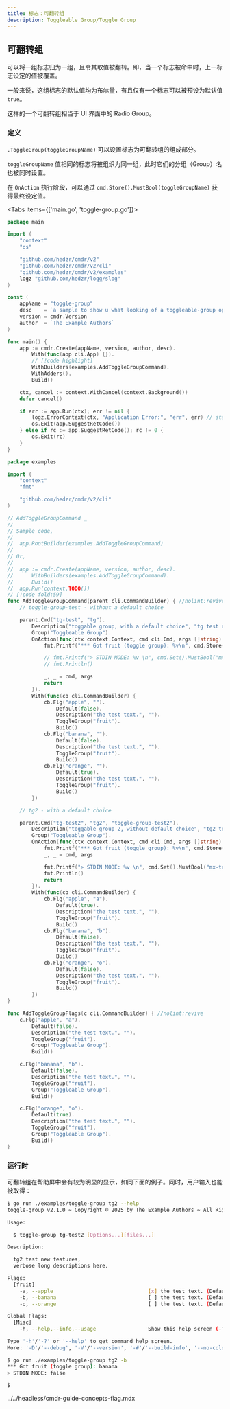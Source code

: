 ```yaml
---
title: 标志：可翻转组
description: Toggleable Group/Toggle Group
---
```


## 可翻转组

可以将一组标志归为一组，且令其取值被翻转。即，当一个标志被命中时，上一标志设定的值被覆盖。

一般来说，这组标志的默认值均为布尔量，有且仅有一个标志可以被预设为默认值 `true`。

这样的一个可翻转组相当于 UI 界面中的 Radio Group。

### 定义

`.ToggleGroup(toggleGroupName)` 可以设置标志为可翻转组的组成部分。

`toggleGroupName` 值相同的标志将被组织为同一组，此时它们的分组（Group）名也被同时设置。

在 `OnAction` 执行阶段，可以通过 `cmd.Store().MustBool(toggleGroupName)` 获得最终设定值。

<Tabs items={['main.go', 'toggle-group.go']}>

<Tab key="main.go">

```go title=main.go
package main

import (
	"context"
	"os"

	"github.com/hedzr/cmdr/v2"
	"github.com/hedzr/cmdr/v2/cli"
	"github.com/hedzr/cmdr/v2/examples"
	logz "github.com/hedzr/logg/slog"
)

const (
	appName = "toggle-group"
	desc    = `a sample to show u what looking of a toggleable-group option in the help screen.`
	version = cmdr.Version
	author  = `The Example Authors`
)

func main() {
	app := cmdr.Create(appName, version, author, desc).
		With(func(app cli.App) {}).
		// [!code highlight]
		WithBuilders(examples.AddToggleGroupCommand).
		WithAdders().
		Build()

	ctx, cancel := context.WithCancel(context.Background())
	defer cancel()

	if err := app.Run(ctx); err != nil {
		logz.ErrorContext(ctx, "Application Error:", "err", err) // stacktrace if in debug mode/build
		os.Exit(app.SuggestRetCode())
	} else if rc := app.SuggestRetCode(); rc != 0 {
		os.Exit(rc)
	}
}
```

</Tab>

<Tab key="toggle-group.go">

```go title=toggle-group.go
package examples

import (
	"context"
	"fmt"

	"github.com/hedzr/cmdr/v2/cli"
)

// AddToggleGroupCommand _
//
// Sample code,
//
//	app.RootBuilder(examples.AddToggleGroupCommand)
//
// Or,
//
//	app := cmdr.Create(appName, version, author, desc).
//		WithBuilders(examples.AddToggleGroupCommand).
//		Build()
//	app.Run(context.TODO())
// [!code fold:59]
func AddToggleGroupCommand(parent cli.CommandBuilder) { //nolint:revive
	// toggle-group-test - without a default choice

	parent.Cmd("tg-test", "tg").
		Description("toggable group, with a default choice", "tg test new features,\nverbose long descriptions here.").
		Group("Toggleable Group").
		OnAction(func(ctx context.Context, cmd cli.Cmd, args []string) (err error) {
			fmt.Printf("*** Got fruit (toggle group): %v\n", cmd.Store().MustString("fruit"))

			// fmt.Printf("> STDIN MODE: %v \n", cmd.Set().MustBool("mx-test.stdin"))
			// fmt.Println()

			_, _ = cmd, args
			return
		}).
		With(func(cb cli.CommandBuilder) {
			cb.Flg("apple", "").
				Default(false).
				Description("the test text.", "").
				ToggleGroup("fruit").
				Build()
			cb.Flg("banana", "").
				Default(false).
				Description("the test text.", "").
				ToggleGroup("fruit").
				Build()
			cb.Flg("orange", "").
				Default(true).
				Description("the test text.", "").
				ToggleGroup("fruit").
				Build()
		})

	// tg2 - with a default choice

	parent.Cmd("tg-test2", "tg2", "toggle-group-test2").
		Description("toggable group 2, without default choice", "tg2 test new features,\nverbose long descriptions here.").
		Group("Toggleable Group").
		OnAction(func(ctx context.Context, cmd cli.Cmd, args []string) (err error) {
			fmt.Printf("*** Got fruit (toggle group): %v\n", cmd.Store().MustString("fruit"))
			_, _ = cmd, args

			fmt.Printf("> STDIN MODE: %v \n", cmd.Set().MustBool("mx-test.stdin"))
			fmt.Println()
			return
		}).
		With(func(cb cli.CommandBuilder) {
			cb.Flg("apple", "a").
				Default(true).
				Description("the test text.", "").
				ToggleGroup("fruit").
				Build()
			cb.Flg("banana", "b").
				Default(false).
				Description("the test text.", "").
				ToggleGroup("fruit").
				Build()
			cb.Flg("orange", "o").
				Default(false).
				Description("the test text.", "").
				ToggleGroup("fruit").
				Build()
		})
}

func AddToggleGroupFlags(c cli.CommandBuilder) { //nolint:revive
	c.Flg("apple", "a").
		Default(false).
		Description("the test text.", "").
		ToggleGroup("fruit").
		Group("Toggleable Group").
		Build()

	c.Flg("banana", "b").
		Default(false).
		Description("the test text.", "").
		ToggleGroup("fruit").
		Group("Toggleable Group").
		Build()

	c.Flg("orange", "o").
		Default(true).
		Description("the test text.", "").
		ToggleGroup("fruit").
		Group("Toggleable Group").
		Build()
}
```

</Tab>
</Tabs>

### 运行时

可翻转组在帮助屏中会有较为明显的显示，如同下面的例子。同时，用户输入也能被取得：

```bash
$ go run ./examples/toggle-group tg2 --help
toggle-group v2.1.0 ~ Copyright © 2025 by The Example Authors ~ All Rights Reserved.

Usage:

  $ toggle-group tg-test2 [Options...][files...]

Description:

  tg2 test new features,
  verbose long descriptions here.

Flags:
  [fruit]
    -a, --apple                               [x] the test text. (Default: true)
    -b, --banana                              [ ] the test text. (Default: false)
    -o, --orange                              [ ] the test text. (Default: false)

Global Flags:
  [Misc]
    -h, --help,--info,--usage                 Show this help screen (-?) [Env: HELP] (Default: true)

Type '-h'/'-?' or '--help' to get command help screen.
More: '-D'/'--debug', '-V'/'--version', '-#'/'--build-info', '--no-color'...

$ go run ./examples/toggle-group tg2 -b
*** Got fruit (toggle group): banana
> STDIN MODE: false

$
```

<include>../../headless/cmdr-guide-concepts-flag.mdx</include>
